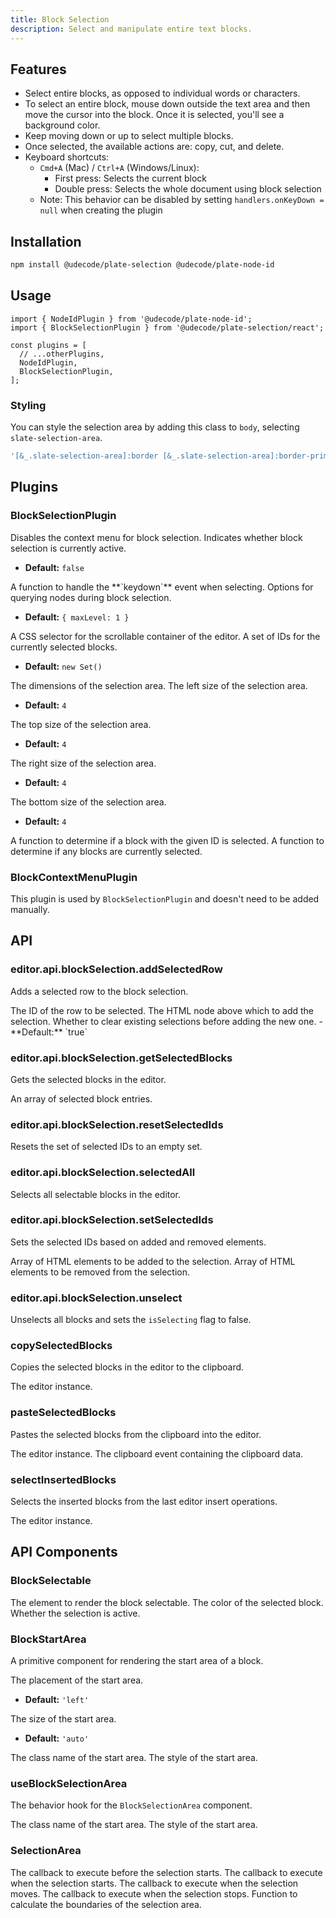 ```yaml
---
title: Block Selection
description: Select and manipulate entire text blocks.
---
```


<ComponentPreview name="playground-demo" id="blockselection" />

<PackageInfo>

## Features

- Select entire blocks, as opposed to individual words or characters.
- To select an entire block, mouse down outside the text area and then move the cursor into the block. Once it is selected, you'll see a background color.
- Keep moving down or up to select multiple blocks.
- Once selected, the available actions are: copy, cut, and delete.
- Keyboard shortcuts:
  - `Cmd+A` (Mac) / `Ctrl+A` (Windows/Linux): 
    - First press: Selects the current block
    - Double press: Selects the whole document using block selection
  - Note: This behavior can be disabled by setting `handlers.onKeyDown = null` when creating the plugin

</PackageInfo>

## Installation

```bash
npm install @udecode/plate-selection @udecode/plate-node-id
```

## Usage

```tsx
import { NodeIdPlugin } from '@udecode/plate-node-id';
import { BlockSelectionPlugin } from '@udecode/plate-selection/react';

const plugins = [
  // ...otherPlugins,
  NodeIdPlugin,
  BlockSelectionPlugin,
];
```

### Styling

You can style the selection area by adding this class to `body`, selecting `slate-selection-area`.

```js
'[&_.slate-selection-area]:border [&_.slate-selection-area]:border-primary [&_.slate-selection-area]:bg-primary/20'
```

## Plugins

### BlockSelectionPlugin

<APIOptions>
<APIItem name="disableContextMenu" type="boolean" optional>
Disables the context menu for block selection.
</APIItem>

<APIItem name="isSelecting" type="boolean" optional>
Indicates whether block selection is currently active.

- **Default:** `false`
</APIItem>

<APIItem name="onKeyDownSelecting" type="(e: KeyboardEvent) => void" optional>
A function to handle the **`keydown`** event when selecting.
</APIItem>

<APIItem name="query" type="QueryNodeOptions" optional>
Options for querying nodes during block selection.

- **Default:** `{ maxLevel: 1 }`
</APIItem>

<APIItem name="scrollContainerSelector" type="string" optional>
A CSS selector for the scrollable container of the editor.
</APIItem>

<APIItem name="selectedIds" type="Set<string>" optional>
A set of IDs for the currently selected blocks.

- **Default:** `new Set()`
</APIItem>

<APIItem name="sizes" type="Object" optional>
The dimensions of the selection area.

<APISubList>
<APISubListItem parent="sizes" name="left" type="number" optional>
The left size of the selection area.

- **Default:** `4`
</APISubListItem>
<APISubListItem parent="sizes" name="top" type="number" optional>
The top size of the selection area.

- **Default:** `4`
</APISubListItem>
<APISubListItem parent="sizes" name="right" type="number" optional>
The right size of the selection area.

- **Default:** `4`
</APISubListItem>
<APISubListItem parent="sizes" name="bottom" type="number" optional>
The bottom size of the selection area.

- **Default:** `4`
</APISubListItem>
</APISubList>
</APIItem>

<APIItem name="isSelected" type="(id?: string) => boolean" optional>
A function to determine if a block with the given ID is selected.
</APIItem>

<APIItem name="isSelectingSome" type="() => boolean" optional>
A function to determine if any blocks are currently selected.
</APIItem>
</APIOptions>

### BlockContextMenuPlugin

This plugin is used by `BlockSelectionPlugin` and doesn't need to be added manually.

## API

### editor.api.blockSelection.addSelectedRow

Adds a selected row to the block selection.

<APIParameters>
  <APIItem name="id" type="string">
    The ID of the row to be selected.
  </APIItem>
  <APIItem name="options" type="object" optional>
    <APISubList>
      <APISubListItem parent="options" name="aboveHtmlNode" type="HTMLDivElement" optional>
        The HTML node above which to add the selection.
      </APISubListItem>
      <APISubListItem parent="options" name="clear" type="boolean" optional>
        Whether to clear existing selections before adding the new one.
        - **Default:** `true`
      </APISubListItem>
    </APISubList>
  </APIItem>
</APIParameters>

### editor.api.blockSelection.getSelectedBlocks

Gets the selected blocks in the editor.

<APIReturns>
  <APIItem type="TNodeEntry[]">
    An array of selected block entries.
  </APIItem>
</APIReturns>

### editor.api.blockSelection.resetSelectedIds

Resets the set of selected IDs to an empty set.

### editor.api.blockSelection.selectedAll

Selects all selectable blocks in the editor.

### editor.api.blockSelection.setSelectedIds

Sets the selected IDs based on added and removed elements.

<APIParameters>
  <APIItem name="options" type="ChangedElements">
    <APISubList>
      <APISubListItem parent="options" name="added" type="HTMLElement[]">
        Array of HTML elements to be added to the selection.
      </APISubListItem>
      <APISubListItem parent="options" name="removed" type="HTMLElement[]">
        Array of HTML elements to be removed from the selection.
      </APISubListItem>
    </APISubList>
  </APIItem>
</APIParameters>

### editor.api.blockSelection.unselect

Unselects all blocks and sets the `isSelecting` flag to false.

### copySelectedBlocks

Copies the selected blocks in the editor to the clipboard.

<APIParameters>
  <APIItem name="editor" type="PlateEditor">
    The editor instance.
  </APIItem>
</APIParameters>

### pasteSelectedBlocks

Pastes the selected blocks from the clipboard into the editor.

<APIParameters>
  <APIItem name="editor" type="PlateEditor">
    The editor instance.
  </APIItem>
  <APIItem name="e" type="ClipboardEvent">
    The clipboard event containing the clipboard data.
  </APIItem>
</APIParameters>

### selectInsertedBlocks

Selects the inserted blocks from the last editor insert operations.

<APIParameters>
  <APIItem name="editor" type="TEditor">
    The editor instance.
  </APIItem>
</APIParameters>

## API Components

### BlockSelectable

<APIProps>
  <APIItem name="options" type="BlockSelectableOptions">
    <APISubList>
      <APISubListItem parent="options" name="element" type="TElement">
        The element to render the block selectable.
      </APISubListItem>
      <APISubListItem
        parent="options"
        name="selectedColor"
        type="string"
        optional
      >
        The color of the selected block.
      </APISubListItem>
      <APISubListItem parent="options" name="active" type="boolean" optional>
        Whether the selection is active.
      </APISubListItem>
    </APISubList>
  </APIItem>
</APIProps>

### BlockStartArea

A primitive component for rendering the start area of a block.

<APIProps>
<APIItem name="placement" type="'top' | 'bottom' | 'left' | 'right" optional>
The placement of the start area.

- **Default:** `'left'`

</APIItem>
<APIItem name="size" type="string | number" optional>
The size of the start area.

- **Default:** `'auto'`

</APIItem>
</APIProps>

<APIReturns>
  <APIItem name="props" type="object">
    <APISubList>
      <APISubListItem parent="props" name="className" type="string">
        The class name of the start area.
      </APISubListItem>
      <APISubListItem parent="props" name="style" type="object">
        The style of the start area.
      </APISubListItem>
    </APISubList>
  </APIItem>
</APIReturns>

### useBlockSelectionArea

The behavior hook for the `BlockSelectionArea` component.

<APIReturns>
  <APIItem name="props" type="object">
    <APISubList>
      <APISubListItem parent="props" name="className" type="string">
        The class name of the start area.
      </APISubListItem>
      <APISubListItem parent="props" name="style" type="object">
        The style of the start area.
      </APISubListItem>
    </APISubList>
  </APIItem>
</APIReturns>

### SelectionArea

<APIProps>
  <APIItem name="onBeforeStart" type="SelectionEvents['beforestart']" optional>
    The callback to execute before the selection starts.
  </APIItem>
  <APIItem name="onStart" type="SelectionEvents['start']" optional>
    The callback to execute when the selection starts.
  </APIItem>
  <APIItem name="onMove" type="SelectionEvents['move']" optional>
    The callback to execute when the selection moves.
  </APIItem>
  <APIItem name="onStop" type="SelectionEvents['stop']" optional>
    The callback to execute when the selection stops.
  </APIItem>
  <APIItem
    name="getBoundaries"
    type="(boundaries: SelectionOptions['boundaries']) => SelectionOptions['boundaries']"
    optional
  >
    Function to calculate the boundaries of the selection area.
  </APIItem>
</APIProps>